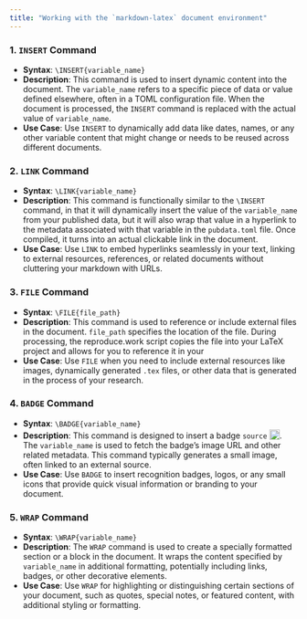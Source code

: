 ```yaml
---
title: "Working with the `markdown-latex` document environment"
---
```



### 1. `INSERT` Command
- **Syntax**: `\INSERT{variable_name}`
- **Description**: This command is used to insert dynamic content into the document. The `variable_name` refers to a specific piece of data or value defined elsewhere, often in a TOML configuration file. When the document is processed, the `INSERT` command is replaced with the actual value of `variable_name`.
- **Use Case**: Use `INSERT` to dynamically add data like dates, names, or any other variable content that might change or needs to be reused across different documents.

### 2. `LINK` Command
- **Syntax**: `\LINK{variable_name}`
- **Description**: This command is functionally similar to the `\INSERT` command, in that it will dynamically insert the value of the `variable_name` from your published data, but it will also wrap that value in a hyperlink to the metadata associated with that variable in the `pubdata.toml` file. Once compiled, it turns into an actual clickable link in the document.
- **Use Case**: Use `LINK` to embed hyperlinks seamlessly in your text, linking to external resources, references, or related documents without cluttering your markdown with URLs.

### 3. `FILE` Command
- **Syntax**: `\FILE{file_path}`
- **Description**: This command is used to reference or include external files in the document. `file_path` specifies the location of the file. During processing, the reproduce.work script copies the file into your LaTeX project and allows for you to reference it in your 
- **Use Case**: Use `FILE` when you need to include external resources like images, dynamically generated `.tex` files, or other data that is generated in the process of your research.

### 4. `BADGE` Command
- **Syntax**: `\BADGE{variable_name}`
- **Description**: This command is designed to insert a badge `source` <img src="/files/img/logo.svg" style="display: inline; height: 18px; position: relative; top: 2px;" />. The `variable_name` is used to fetch the badge's image URL and other related metadata. This command typically generates a small image, often linked to an external source.
- **Use Case**: Use `BADGE` to insert recognition badges, logos, or any small icons that provide quick visual information or branding to your document.

### 5. `WRAP` Command
- **Syntax**: `\WRAP{variable_name}`
- **Description**: The `WRAP` command is used to create a specially formatted section or a block in the document. It wraps the content specified by `variable_name` in additional formatting, potentially including links, badges, or other decorative elements.
- **Use Case**: Use `WRAP` for highlighting or distinguishing certain sections of your document, such as quotes, special notes, or featured content, with additional styling or formatting.
